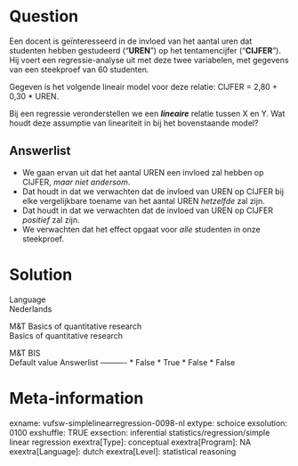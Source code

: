 Question
========
Een docent is geïnteresseerd in de invloed van het aantal uren dat
studenten hebben gestudeerd ("**UREN**") op het tentamencijfer
("**CIJFER**"). Hij voert een regressie-analyse uit met deze twee
variabelen, met gegevens van een steekproef van 60 studenten.  
  
Gegeven is het volgende lineair model voor deze relatie: CIJFER = 2,80 +
0,30 \* UREN.  
  
Bij een regressie veronderstellen we een ***lineaire*** relatie tussen X
en Y. Wat houdt deze assumptie van lineariteit in bij het bovenstaande
model?

Answerlist
----------
* We gaan ervan uit dat het aantal UREN een invloed zal hebben op CIJFER,
  *maar niet andersom*.
* Dat houdt in dat we verwachten dat de invloed van UREN op CIJFER bij
  elke vergelijkbare toename van het aantal UREN *hetzelfde* zal zijn.
* Dat houdt in dat we verwachten dat de invloed van UREN op CIJFER
  *positief* zal zijn.
* We verwachten dat het effect opgaat voor *alle* studenten in onze
  steekproef.

Solution
========











Language  
Nederlands

M&T Basics of quantitative research  
Basics of quantitative research

M&T BIS  
Default value
Answerlist
----------
* False
* True
* False
* False

Meta-information
================
exname: vufsw-simplelinearregression-0098-nl
extype: schoice
exsolution: 0100
exshuffle: TRUE
exsection: inferential statistics/regression/simple linear regression
exextra[Type]: conceptual
exextra[Program]: NA
exextra[Language]: dutch
exextra[Level]: statistical reasoning

